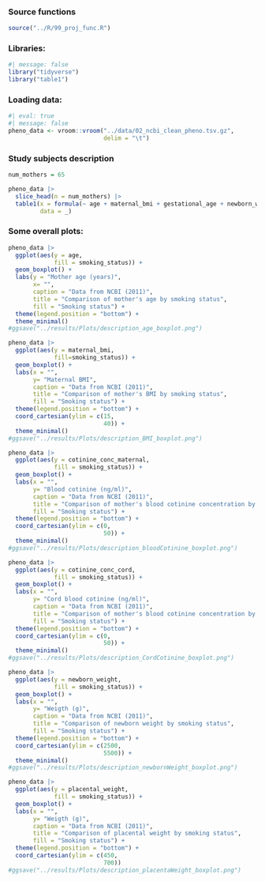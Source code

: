 ### Source functions

```r
source("../R/99_proj_func.R")
```

### Libraries:

```r
#| message: false
library("tidyverse")
library("table1")
```

### Loading data:

```r
#| eval: true
#| message: false
pheno_data <- vroom::vroom("../data/02_ncbi_clean_pheno.tsv.gz",
                           delim = "\t")
```

### Study subjects description

```r
num_mothers = 65

pheno_data |>
  slice_head(n = num_mothers) |> 
  table1(x = formula(~ age + maternal_bmi + gestational_age + newborn_weight | smoking_status),
         data = _)

```

### Some overall plots:

```r
pheno_data |>
  ggplot(aes(y = age,
             fill = smoking_status)) +
  geom_boxplot() +
  labs(y = "Mother age (years)",
       x= "",
       caption = "Data from NCBI (2011)",
       title = "Comparison of mother's age by smoking status",
       fill = "Smoking status") +
  theme(legend.position = "bottom") +
  theme_minimal()
#ggsave("../results/Plots/description_age_boxplot.png")

pheno_data |>
  ggplot(aes(y = maternal_bmi,
             fill=smoking_status)) +
  geom_boxplot() +
  labs(x = "",
       y= "Maternal BMI",
       caption = "Data from NCBI (2011)",
       title = "Comparison of mother's BMI by smoking status",
       fill = "Smoking status") +
  theme(legend.position = "bottom") +
  coord_cartesian(ylim = c(15,
                           40)) +
  theme_minimal()
#ggsave("../results/Plots/description_BMI_boxplot.png")

pheno_data |>
  ggplot(aes(y = cotinine_conc_maternal,
             fill = smoking_status)) +
  geom_boxplot() +
  labs(x = "",
       y= "Blood cotinine (ng/ml)",
       caption = "Data from NCBI (2011)",
       title = "Comparison of mother's blood cotinine concentration by smoking status",
       fill = "Smoking status") +
  theme(legend.position = "bottom") +
  coord_cartesian(ylim = c(0,
                           50)) +
  theme_minimal()
#ggsave("../results/Plots/description_bloodCotinine_boxplot.png")

pheno_data |>
  ggplot(aes(y = cotinine_conc_cord,
             fill = smoking_status)) +
  geom_boxplot() +
  labs(x = "",
       y= "Cord blood cotinine (ng/ml)",
       caption = "Data from NCBI (2011)",
       title = "Comparison of mother's blood cotinine concentration by smoking status",
       fill = "Smoking status") +
  theme(legend.position = "bottom") +
  coord_cartesian(ylim = c(0,
                           50)) +
  theme_minimal()
#ggsave("../results/Plots/description_CordCotinine_boxplot.png")

pheno_data |>
  ggplot(aes(y = newborn_weight,
             fill = smoking_status)) +
  geom_boxplot() +
  labs(x = "",
       y= "Weigth (g)",
       caption = "Data from NCBI (2011)",
       title = "Comparison of newborn weight by smoking status",
       fill = "Smoking status") +
  theme(legend.position = "bottom") +
  coord_cartesian(ylim = c(2500,
                           5500)) +
  theme_minimal()
#ggsave("../results/Plots/description_newbornWeight_boxplot.png")

pheno_data |>
  ggplot(aes(y = placental_weight,
             fill = smoking_status)) +
  geom_boxplot() +
  labs(x = "",
       y= "Weigth (g)",
       caption = "Data from NCBI (2011)",
       title = "Comparison of placental weight by smoking status",
       fill = "Smoking status") +
  theme(legend.position = "bottom") +
  coord_cartesian(ylim = c(450,
                           700))
#ggsave("../results/Plots/description_placentaWeight_boxplot.png")
```
